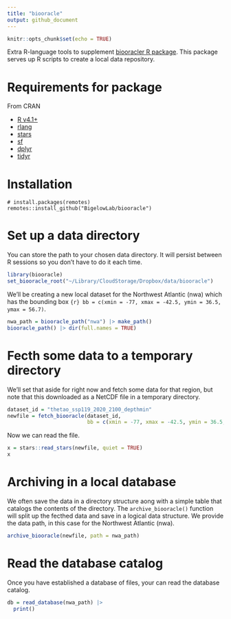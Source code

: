 ```yaml
---
title: "biooracle"
output: github_document
---
```


```r
knitr::opts_chunk$set(echo = TRUE)
```

Extra R-language tools to supplement [biooracler R package](https://github.com/bio-oracle/biooracler). This package serves up R scripts to create a local data repository.

# Requirements for package

From CRAN

  + [R v4.1+](https://www.r-project.org/)
  + [rlang](https://CRAN.R-project.org/package=rlang)
  + [stars](https://CRAN.R-project.org/package=stars)
  + [sf](https://CRAN.R-project.org/package=sf)
  + [dplyr](https://CRAN.R-project.org/package=dplyr)
  + [tidyr](https://CRAN.R-project.org/package=tidyr)
  

# Installation

```
# install.packages(remotes)
remotes::install_github("BigelowLab/biooracle")
```

# Set up a data directory

You can store the path to your chosen data directory. It will persist between R sessions so you don't have to do it each time.

```r
library(biooracle)
set_biooracle_root("~/Library/CloudStorage/Dropbox/data/biooracle")
```

We'll be creating a new local dataset for the Northwest Atlantic (nwa) which has the bounding box `{r} bb = c(xmin = -77, xmax = -42.5, ymin = 36.5, ymax = 56.7)`.

```r
nwa_path = biooracle_path("nwa") |> make_path()
biooracle_path() |> dir(full.names = TRUE)
```

# Fecth some data to a temporary directory

We'll set that aside for right now and fetch some data for that region, but note that this downloaded as a NetCDF file in a temporary directory.

```r
dataset_id = "thetao_ssp119_2020_2100_depthmin"
newfile = fetch_biooracle(dataset_id, 
                          bb = c(xmin = -77, xmax = -42.5, ymin = 36.5, ymax = 56.7))
```

Now we can read the file.

```r
x = stars::read_stars(newfile, quiet = TRUE)
x
```

# Archiving in a local database

We often save the data in a directory structure aong with a simple table that catalogs the contents of the directory.  The `archive_biooracle()` function will split up the fecthed data and save in a logical data structure.  We provide the data path, in this case for the Northwest Atlantic (nwa).

```r
archive_biooracle(newfile, path = nwa_path)
```


# Read the database catalog

Once you have established a database of files, your can read the database catalog.

```r
db = read_database(nwa_path) |>
  print()
```


